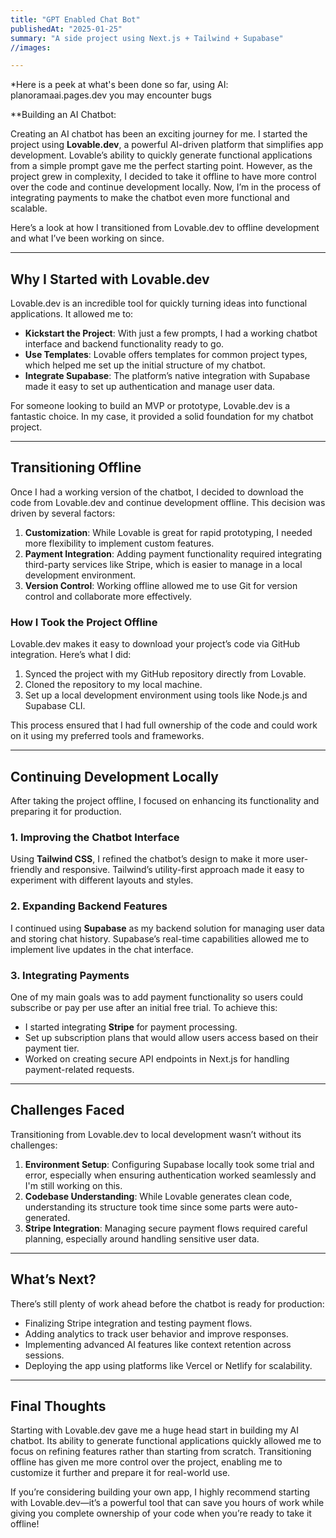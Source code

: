 ```yaml
---
title: "GPT Enabled Chat Bot"
publishedAt: "2025-01-25"
summary: "A side project using Next.js + Tailwind + Supabase"
//images:

---
```


*Here is a peek at what's been done so far, using AI:
planoramaai.pages.dev
 you may encounter bugs


**Building an AI Chatbot:

Creating an AI chatbot has been an exciting journey for me. I started the project using **Lovable.dev**, a powerful AI-driven platform that simplifies app development. Lovable’s ability to quickly generate functional applications from a simple prompt gave me the perfect starting point. However, as the project grew in complexity, I decided to take it offline to have more control over the code and continue development locally. Now, I’m in the process of integrating payments to make the chatbot even more functional and scalable.

Here’s a look at how I transitioned from Lovable.dev to offline development and what I’ve been working on since.

---

## **Why I Started with Lovable.dev**

Lovable.dev is an incredible tool for quickly turning ideas into functional applications. It allowed me to:
- **Kickstart the Project**: With just a few prompts, I had a working chatbot interface and backend functionality ready to go.
- **Use Templates**: Lovable offers templates for common project types, which helped me set up the initial structure of my chatbot.
- **Integrate Supabase**: The platform’s native integration with Supabase made it easy to set up authentication and manage user data.

For someone looking to build an MVP or prototype, Lovable.dev is a fantastic choice. In my case, it provided a solid foundation for my chatbot project.

---

## **Transitioning Offline**

Once I had a working version of the chatbot, I decided to download the code from Lovable.dev and continue development offline. This decision was driven by several factors:
1. **Customization**: While Lovable is great for rapid prototyping, I needed more flexibility to implement custom features.
2. **Payment Integration**: Adding payment functionality required integrating third-party services like Stripe, which is easier to manage in a local development environment.
3. **Version Control**: Working offline allowed me to use Git for version control and collaborate more effectively.

### **How I Took the Project Offline**
Lovable.dev makes it easy to download your project’s code via GitHub integration. Here’s what I did:
1. Synced the project with my GitHub repository directly from Lovable.
2. Cloned the repository to my local machine.
3. Set up a local development environment using tools like Node.js and Supabase CLI.

This process ensured that I had full ownership of the code and could work on it using my preferred tools and frameworks.

---

## **Continuing Development Locally**

After taking the project offline, I focused on enhancing its functionality and preparing it for production.

### **1. Improving the Chatbot Interface**
Using **Tailwind CSS**, I refined the chatbot’s design to make it more user-friendly and responsive. Tailwind’s utility-first approach made it easy to experiment with different layouts and styles.

### **2. Expanding Backend Features**
I continued using **Supabase** as my backend solution for managing user data and storing chat history. Supabase’s real-time capabilities allowed me to implement live updates in the chat interface.

### **3. Integrating Payments**
One of my main goals was to add payment functionality so users could subscribe or pay per use after an initial free trial. To achieve this:
- I started integrating **Stripe** for payment processing.
- Set up subscription plans that would allow users access based on their payment tier.
- Worked on creating secure API endpoints in Next.js for handling payment-related requests.

---

## **Challenges Faced**

Transitioning from Lovable.dev to local development wasn’t without its challenges:
1. **Environment Setup**: Configuring Supabase locally took some trial and error, especially when ensuring authentication worked seamlessly and I'm still working on this.
2. **Codebase Understanding**: While Lovable generates clean code, understanding its structure took time since some parts were auto-generated.
3. **Stripe Integration**: Managing secure payment flows required careful planning, especially around handling sensitive user data.

---

## **What’s Next?**

There’s still plenty of work ahead before the chatbot is ready for production:
- Finalizing Stripe integration and testing payment flows.
- Adding analytics to track user behavior and improve responses.
- Implementing advanced AI features like context retention across sessions.
- Deploying the app using platforms like Vercel or Netlify for scalability.

---

## **Final Thoughts**

Starting with Lovable.dev gave me a huge head start in building my AI chatbot. Its ability to generate functional applications quickly allowed me to focus on refining features rather than starting from scratch. Transitioning offline has given me more control over the project, enabling me to customize it further and prepare it for real-world use.

If you’re considering building your own app, I highly recommend starting with Lovable.dev—it’s a powerful tool that can save you hours of work while giving you complete ownership of your code when you’re ready to take it offline!